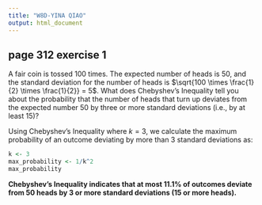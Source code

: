 ```yaml
---
title: "W8D-YINA QIAO"
output: html_document
---
```


## page 312  exercise 1

A fair coin is tossed 100 times. The expected number of heads is 50, and the standard deviation for the number of heads is $\sqrt{100 \times \frac{1}{2} \times \frac{1}{2}} = 5$. What does Chebyshev's Inequality tell you about the probability that the number of heads that turn up deviates from the expected number 50 by three or more standard deviations (i.e., by at least 15)?

Using Chebyshev's Inequality where $k=3$, we calculate the maximum probability of an outcome deviating by more than 3 standard deviations as:

```r
k <- 3
max_probability <- 1/k^2
max_probability
```

**Chebyshev's Inequality indicates that at most 11.1% of outcomes deviate from 50 heads by 3 or more standard deviations (15 or more heads).**





